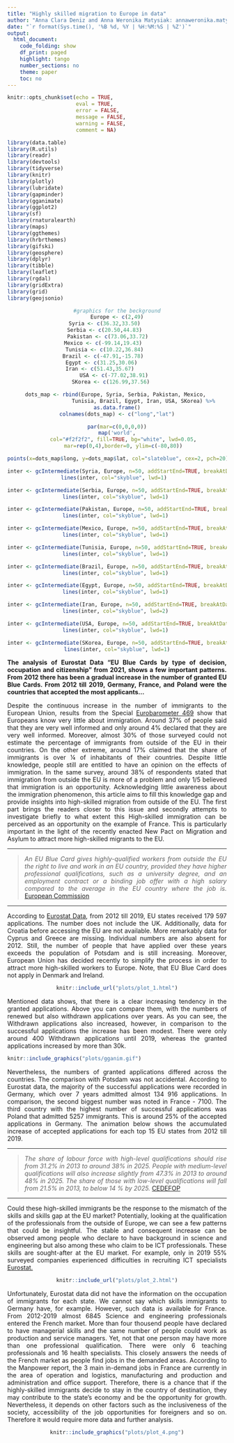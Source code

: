 ```yaml
---
title: "Highly skilled migration to Europe in data"
author: "Anna Clara Deniz and Anna Weronika Matysiak: annaweronika.matysiak@gmail.com"
date: "`r format(Sys.time(), '%B %d, %Y | %H:%M:%S | %Z')`"
output:
  html_document:
    code_folding: show
    df_print: paged
    highlight: tango
    number_sections: no
    theme: paper
    toc: no
---
```


<style>
body {
text-align: justify}
</style>

```r
knitr::opts_chunk$set(echo = TRUE,
                      eval = TRUE,
                      error = FALSE,
                      message = FALSE,
                      warning = FALSE,
                      comment = NA)
```

```r
library(data.table)
library(R.utils)
library(readr)
library(devtools)
library(tidyverse)
library(knitr)
library(plotly)
library(lubridate)
library(gapminder)
library(gganimate)
library(ggplot2)
library(sf)
library(rnaturalearth)
library(maps)
library(ggthemes)
library(hrbrthemes)
library(gifski)
library(geosphere)
library(dplyr)
library(tibble)
library(leaflet)
library(rgdal)
library(gridExtra)
library(grid)
library(geojsonio)
```

<center>
```r
#graphics for the beckground
Europe <- c(2,49)
Syria <- c(36.32,33.50)        
Serbia <- c(20.50,44.83)        
Pakistan <- c(73.06,33.72)      
Mexico <- c(-99.14,19.43)         
Tunisia <- c(10.22,36.84)        
Brazil <- c(-47.91,-15.78)         
Egypt <- c(31.25,30.06)          
Iran <- c(51.43,35.67)           
USA <- c(-77.02,38.91)  
SKorea <- c(126.99,37.56)    

dots_map <- rbind(Europe, Syria, Serbia, Pakistan, Mexico, 
                  Tunisia, Brazil, Egypt, Iran, USA, SKorea) %>% 
as.data.frame()
colnames(dots_map) <- c("long","lat")

par(mar=c(0,0,0,0))
map('world',
    col="#f2f2f2", fill=TRUE, bg="white", lwd=0.05,
    mar=rep(0,4),border=0, ylim=c(-80,80))

points(x=dots_map$long, y=dots_map$lat, col="slateblue", cex=2, pch=20) 

inter <- gcIntermediate(Syria, Europe, n=50, addStartEnd=TRUE, breakAtDateLine=F) 
lines(inter, col="skyblue", lwd=1)  

inter <- gcIntermediate(Serbia, Europe, n=50, addStartEnd=TRUE, breakAtDateLine=F) 
lines(inter, col="skyblue", lwd=1) 

inter <- gcIntermediate(Pakistan, Europe, n=50, addStartEnd=TRUE, breakAtDateLine=F) 
lines(inter, col="skyblue", lwd=1) 

inter <- gcIntermediate(Mexico, Europe, n=50, addStartEnd=TRUE, breakAtDateLine=F) 
lines(inter, col="skyblue", lwd=1) 

inter <- gcIntermediate(Tunisia, Europe, n=50, addStartEnd=TRUE, breakAtDateLine=F) 
lines(inter, col="skyblue", lwd=1) 

inter <- gcIntermediate(Brazil, Europe, n=50, addStartEnd=TRUE, breakAtDateLine=F) 
lines(inter, col="skyblue", lwd=1) 

inter <- gcIntermediate(Egypt, Europe, n=50, addStartEnd=TRUE, breakAtDateLine=F) 
lines(inter, col="skyblue", lwd=1) 

inter <- gcIntermediate(Iran, Europe, n=50, addStartEnd=TRUE, breakAtDateLine=F) 
lines(inter, col="skyblue", lwd=2) 

inter <- gcIntermediate(USA, Europe, n=50, addStartEnd=TRUE, breakAtDateLine=F)
lines(inter, col="skyblue", lwd=1) 

inter <- gcIntermediate(SKorea, Europe, n=50, addStartEnd=TRUE, breakAtDateLine=F) 
lines(inter, col="skyblue", lwd=1)
```
</center>


**The analysis of Eurostat Data "EU Blue Cards by type of decision, occupation and citizenship" from 2021, shows a few important patterns. From 2012 there has been a gradual increase in the number of granted EU Blue Cards. From 2012 till 2019, Germany, France, and Poland were the countries that accepted the most applicants… **


Despite the continuous increase in the number of immigrants to the European Union, results from the Special [Eurobarometer 469](http://www.europeanmigrationlaw.eu/documents/EuroBarometer-IntegrationOfMigrantsintheEU.pdf) show that Europeans know very little about immigration. Around 37% of people said that they are very well informed and only around 4% declared that they are very well informed. Moreover, almost 30% of those surveyed could not estimate the percentage of immigrants from outside of the EU in their countries. On the other extreme, around 17% claimed that the share of immigrants is over ¼ of inhabitants of their countries. Despite little knowledge, people still are entitled to have an opinion on the effects of immigration. In the same survey, around 38% of respondents stated that immigration from outside the EU is more of a problem and only 1/5 believed that immigration is an opportunity. Acknowledging little awareness about the immigration phenomenon, this article aims to fill this knowledge gap and provide insights into high-skilled migration from outside of the EU. The first part brings the readers closer to this issue and secondly attempts to investigate briefly to what extent this High-skilled immigration can be perceived as an opportunity on the example of France. This is particularly important in the light of the recently enacted New Pact on Migration and Asylum to attract more high-skilled migrants to the EU.

---

> *An EU Blue Card gives highly-qualified workers from outside the EU the right to live and work in an EU country, provided they have higher professional qualifications, such as a university degree, and an employment contract or a binding job offer with a high salary compared to the average in the EU country where the job is.*
[European Commission](https://ec.europa.eu/immigration/blue-card/essential-information_en)

----


According to [Eurostat Data](http://appsso.eurostat.ec.europa.eu/nui/show.do?dataset=migr_resbc1), from 2012 till 2019, EU states received 179 597 applications. The number does not include the UK. Additionally, data for Croatia before accessing the EU are not available. More remarkably data for Cyprus and Greece are missing. Individual numbers are also absent for 2012. Still, the number of people that have applied over these years exceeds the population of Potsdam and is still increasing. Moreover, European Union has decided recently to simplify the process in order to attract more high-skilled workers to Europe. Note, that EU Blue Card does not apply in Denmark and Ireland.

<center>
```r
knitr::include_url("plots/plot_1.html")
```
</center>

Mentioned data shows, that there is a clear increasing tendency in the granted applications. Above you can compare them, with the numbers of renewed but also withdrawn applications over years. As you can see, the Withdrawn applications also increased, however, in comparison to the successful applications the increase has been modest. There were only around 400 Withdrawn applications until 2019, whereas the granted applications increased by more than 30k.


```r
knitr::include_graphics("plots/gganim.gif")
```

Nevertheless, the numbers of granted applications differed across the countries. The comparison with Potsdam was not accidental. According to Eurostat data, the majority of the successful applications were recorded in Germany, which over 7 years admitted almost 134 916 applications. In comparison, the second biggest number was noted in France - 7100. The third country with the highest number of successful applications was Poland that admitted 5257 immigrants. This is around 25% of the accepted applications in Germany. The animation below shows the accumulated increase of accepted applications for each top 15 EU states from 2012 till 2019.

---

> *The share of labour force with high-level qualifications should rise from 31.2% in 2013 to around 38% 
in 2025. People with medium-level qualifications will also increase slightly from 47.3% in 2013 to around 48% 
in 2025. The share of those with low-level qualifications will fall from 21.5% in 2013, to below 14 % by 2025.*
[CEDEFOP](https://www.cedefop.europa.eu/en/publications/9098)

---

Could these high-skilled immigrants be the response to the mismatch of the skills and skills gap at the EU market? Potentially, looking at the qualification of the professionals from the outside of Europe, we can see a few patterns that could be insightful. The stable and consequent increase can be observed among people who declare to have background in science and engineering but also among these who claim to be ICT professionals. These skills are sought-after at the EU market. For example, only in 2019 55% surveyed companies experienced difficulties in recruiting ICT specialists [Eurostat.](https://ec.europa.eu/eurostat/databrowser/view/isoc_ske_itspen2/default/table?lang=en)


<center>
```r
knitr::include_url("plots/plot_2.html")
```
</center>

Unfortunately, Eurostat data did not have the information on the occupation of immigrants for each state. We cannot say which skills immigrants to Germany have, for example. However, such data is available for France. From 2012-2019 almost 6845 Science and engineering professionals entered the French market. More than four thousend people have declared to have managerial skills and the same number of people could work as production and service managers. Yet, not that one person may have more than one professional qualification. There were only 6 teaching professionals and 16 health specialists. This closely answers the needs of the French market as people find jobs in the demanded areas. According to the Manpower report, the 3 main in-demand jobs in France are currently in the area of operation and logistics, manufacturing and production and administration and office support. Therefore, there is a chance that if the highly-skilled immigrants decide to stay in the country of destination, they may contribute to the state's economy and be the opportunity for growth. Nevertheless, it depends on other factors such as the inclusiveness of the society, accessibility of the job opportunities for foreigners and so on. Therefore it would require more data and further analysis. 

<center>
```r
knitr::include_graphics("plots/plot_4.png")
```
</center>
<center>